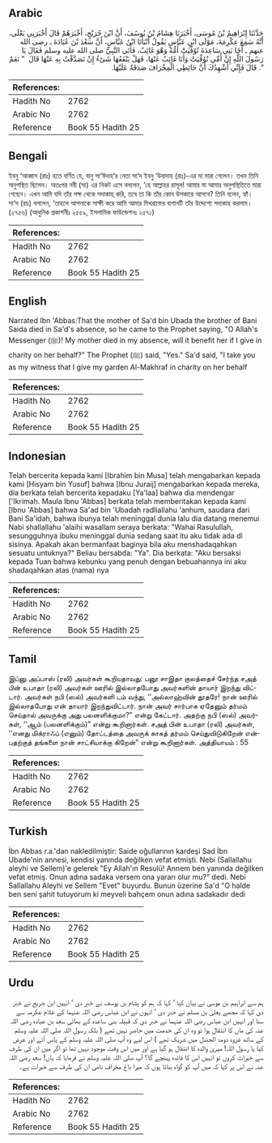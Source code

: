## Arabic


<div dir="rtl" lang="ar" style={{fontSize:'larger',backgroundColor:'#f8f9fa',padding:20}}>
حَدَّثَنَا إِبْرَاهِيمُ بْنُ مُوسَى، أَخْبَرَنَا هِشَامُ بْنُ يُوسُفَ، أَنَّ ابْنَ جُرَيْجٍ، أَخْبَرَهُمْ قَالَ أَخْبَرَنِي يَعْلَى، أَنَّهُ سَمِعَ عِكْرِمَةَ، مَوْلَى ابْنِ عَبَّاسٍ يَقُولُ أَنْبَأَنَا ابْنُ عَبَّاسٍ، أَنَّ سَعْدَ بْنَ عُبَادَةَ ـ رضى الله عنهم ـ أَخَا بَنِي سَاعِدَةَ تُوُفِّيَتْ أُمُّهُ وَهْوَ غَائِبٌ، فَأَتَى النَّبِيَّ صلى الله عليه وسلم فَقَالَ يَا رَسُولَ اللَّهِ إِنَّ أُمِّي تُوُفِّيَتْ وَأَنَا غَائِبٌ عَنْهَا، فَهَلْ يَنْفَعُهَا شَىْءٌ إِنْ تَصَدَّقْتُ بِهِ عَنْهَا قَالَ ‏ "‏ نَعَمْ ‏"‏‏.‏ قَالَ فَإِنِّي أُشْهِدُكَ أَنَّ حَائِطِي الْمِخْرَافَ صَدَقَةٌ عَلَيْهَا‏.‏
</div>
<div style={{backgroundColor:'#f8f9fa',padding:20, marginBottom: 10}}><table> <thead> <tr> <th>References:</th> <th></th> </tr> </thead> <tbody><tr><td>Hadith No</td><td>2762</td></tr><tr><td>Arabic No</td><td>2762</td></tr><tr><td>Reference</td><td>Book 55 Hadith 25</td></tr></tbody></table></div>

## Bengali


<div dir="ltr" lang="bn" style={{fontSize:'larger',backgroundColor:'#f8f9fa',padding:20}}>
ইবনু ‘আব্বাস (রাঃ) হতে বর্ণিত যে, বানু সা‘ঈদাহ’র নেতা সা‘দ ইবনু ‘উবাদাহ (রাঃ)-এর মা মারা গেলেন। তখন তিনি অনুপস্থিত ছিলেন। অতঃপর নবী (সা) এর নিকট এসে বললেন, ‘হে আল্লাহর রাসূল! আমার মা আমার অনুপস্থিতিতে মারা গেছেন। এখন আমি যদি তাঁর পক্ষ থেকে সদাকাহ্ করি, তবে তা কি তাঁর কোন উপকারে আসবে? তিনি বলেন, হ্যাঁ। সা‘দ (রাঃ) বললেন, ‘তাহলে আপনাকে সাক্ষী করে আমি আমার মিখরাফের বাগানটি তাঁর উদ্দেশ্যে সদাকাহ করলাম। (২৭৫৬) (আধুনিক প্রকাশনীঃ ২৫৫৯, ইসলামিক ফাউন্ডেশনঃ ২৫৭১)
</div>
<div style={{backgroundColor:'#f8f9fa',padding:20, marginBottom: 10}}><table> <thead> <tr> <th>References:</th> <th></th> </tr> </thead> <tbody><tr><td>Hadith No</td><td>2762</td></tr><tr><td>Arabic No</td><td>2762</td></tr><tr><td>Reference</td><td>Book 55 Hadith 25</td></tr></tbody></table></div>

## English


<div dir="ltr" lang="en" style={{fontSize:'larger',backgroundColor:'#f8f9fa',padding:20}}>
Narrated Ibn 'Abbas:That the mother of Sa'd bin Ubada the brother of Bani Saida died in Sa'd's absence, so he came to the Prophet saying, "O Allah's Messenger (ﷺ)! My mother died in my absence, will it benefit her if I give in charity on her behalf?" The Prophet (ﷺ) said, "Yes." Sa'd said, "I take you as my witness that I give my garden Al-Makhraf in charity on her behalf
</div>
<div style={{backgroundColor:'#f8f9fa',padding:20, marginBottom: 10}}><table> <thead> <tr> <th>References:</th> <th></th> </tr> </thead> <tbody><tr><td>Hadith No</td><td>2762</td></tr><tr><td>Arabic No</td><td>2762</td></tr><tr><td>Reference</td><td>Book 55 Hadith 25</td></tr></tbody></table></div>

## Indonesian


<div dir="ltr" lang="id" style={{fontSize:'larger',backgroundColor:'#f8f9fa',padding:20}}>
Telah bercerita kepada kami [Ibrahim bin Musa] telah mengabarkan kepada kami [Hisyam bin Yusuf] bahwa [Ibnu Juraij] mengabarkan kepada mereka, dia berkata telah bercerita kepadaku [Ya'laa] bahwa dia mendengar ['Ikrimah. Maula Ibnu 'Abbas] berkata telah memberitakan kepada kami [Ibnu 'Abbas] bahwa Sa'ad bin 'Ubadah radliallahu 'anhum, saudara dari Bani Sa'idah, bahwa ibunya telah meninggal dunia lalu dia datang menemui Nabi shallallahu 'alaihi wasallam seraya berkata: "Wahai Rasulullah, sesungguhnya ibuku meninggal dunia sedang saat itu aku tidak ada di sisinya. Apakah akan bermanfaat baginya bila aku menshadaqahkan sesuatu untuknya?" Beliau bersabda: "Ya". Dia berkata: "Aku bersaksi kepada Tuan bahwa kebunku yang penuh dengan bebuahannya ini aku shadaqahkan atas (nama) nya
</div>
<div style={{backgroundColor:'#f8f9fa',padding:20, marginBottom: 10}}><table> <thead> <tr> <th>References:</th> <th></th> </tr> </thead> <tbody><tr><td>Hadith No</td><td>2762</td></tr><tr><td>Arabic No</td><td>2762</td></tr><tr><td>Reference</td><td>Book 55 Hadith 25</td></tr></tbody></table></div>

## Tamil


<div dir="ltr" lang="ta" style={{fontSize:'larger',backgroundColor:'#f8f9fa',padding:20}}>
இப்னு அப்பாஸ் (ரலி) அவர்கள் கூறியதாவது: பனூ சாஇதா குலத்தைச் சேர்ந்த சஅத் பின் உபாதா (ரலி) அவர்கள் ஊரில் இல்லாதபோது அவர்களின் தாயார் இறந்து விட்டார். அவர்கள் நபி (ஸல்) அவர்களி டம் வந்து, ‘‘அல்லாஹ்வின் தூதரே! நான் ஊரில் இல்லாதபோது என் தாயார் இறந்துவிட்டார். நான் அவர் சார்பாக ஏதேனும் தர்மம் செய்தால் அவருக்கு அது பலனளிக்குமா?” என்று கேட்டார். அதற்கு நபி (ஸல்) அவர்கள், ‘‘ஆம் (பலனளிக்கும்)” என்று கூறினார்கள். சஅத் பின் உபாதா (ரலி) அவர்கள், ‘‘எனது மிக்ராஃப் (எனும்) தோட்டத்தை அவருக் காகத் தர்மம் செய்துவிடுகிறேன் என்பதற்குத் தங்களை நான் சாட்சியாக்கு கிறேன்” என்று கூறினார்கள். அத்தியாயம் : 55
</div>
<div style={{backgroundColor:'#f8f9fa',padding:20, marginBottom: 10}}><table> <thead> <tr> <th>References:</th> <th></th> </tr> </thead> <tbody><tr><td>Hadith No</td><td>2762</td></tr><tr><td>Arabic No</td><td>2762</td></tr><tr><td>Reference</td><td>Book 55 Hadith 25</td></tr></tbody></table></div>

## Turkish


<div dir="ltr" lang="tr" style={{fontSize:'larger',backgroundColor:'#f8f9fa',padding:20}}>
İbn Abbas r.a.'dan nakledilmiştir: Saide oğullarının kardeşi Sad İbn Ubade'nin annesi, kendisi yanında değilken vefat etmişti. Nebi (Sallallahu aleyhi ve Sellem)'e gelerek "Ey Allah'ın Resulü! Annem ben yanında değilken vefat etmiş. Onun adına sadaka versem ona yararı olur mu?" dedi. Nebi Sallallahu Aleyhi ve Sellem "Evet" buyurdu. Bunun üzerine Sa'd "O halde ben seni şahit tutuyorum ki meyveli bahçem onun adına sadakadır dedi
</div>
<div style={{backgroundColor:'#f8f9fa',padding:20, marginBottom: 10}}><table> <thead> <tr> <th>References:</th> <th></th> </tr> </thead> <tbody><tr><td>Hadith No</td><td>2762</td></tr><tr><td>Arabic No</td><td>2762</td></tr><tr><td>Reference</td><td>Book 55 Hadith 25</td></tr></tbody></table></div>

## Urdu


<div dir="rtl" lang="ur" style={{fontSize:'larger',backgroundColor:'#f8f9fa',padding:20}}>
ہم سے ابراہیم بن موسیٰ نے بیان کیا ‘ کہا کہ ہم کو ہشام بن یوسف نے خبر دی ‘ انہیں ابن جریج نے خبر دی کہا کہ مجھے یعلیٰ بن مسلم نے خبر دی ‘ انہوں نے ابن عباس رضی اللہ عنہما کے غلام عکرمہ سے سنا اور انہیں ابن عباس رضی اللہ عنہما نے خبر دی کہ قبیلہ بنی ساعدہ کے بھائی سعد بن عبادہ رضی اللہ عنہ کی ماں کا انتقال ہوا تو وہ ان کی خدمت میں حاضر نہیں تھے ( بلکہ رسول اللہ صلی اللہ علیہ وسلم کے ساتھ غزوہ دومۃ الجندل میں شریک تھے ) اس لیے وہ آپ صلی اللہ علیہ وسلم کے پاس آئے اور عرض کیا یا رسول اللہ! میری والدہ کا انتقال ہو گیا ہے اور میں اس وقت موجود نہیں تھا تو اگر میں ان کی طرف سے خیرات کروں تو انہیں اس کا فائدہ پہنچے گا؟ آپ صلی اللہ علیہ وسلم نے فرمایا کہ ہاں! سعد رضی اللہ عنہ نے اس پر کہا کہ میں آپ کو گواہ بناتا ہوں کہ میرا باغ مخراف نامی ان کی طرف سے خیرات ہے۔
</div>
<div style={{backgroundColor:'#f8f9fa',padding:20, marginBottom: 10}}><table> <thead> <tr> <th>References:</th> <th></th> </tr> </thead> <tbody><tr><td>Hadith No</td><td>2762</td></tr><tr><td>Arabic No</td><td>2762</td></tr><tr><td>Reference</td><td>Book 55 Hadith 25</td></tr></tbody></table></div>
